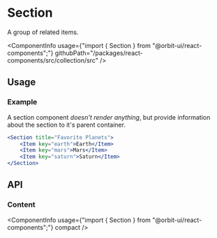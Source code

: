 
<Meta
    title="Collection/Section"
    id="section"
/>

# Section

<Tagline>A group of related items.</Tagline>

<ComponentInfo
    usage={"import { Section } from \"@orbit-ui/react-components\";"}
    githubPath="/packages/react-components/src/collection/src"
/>

## Usage

### Example

A section component *doesn't render anything*, but provide information about the section to it's parent container.

```jsx
<Section title="Favorite Planets">
    <Item key="earth">Earth</Item>
    <Item key="mars">Mars</Item>
    <Item key="saturn">Saturn</Item>
</Section>
```

## API

### Content

<ComponentInfo
    usage={"import { Section } from \"@orbit-ui/react-components\";"}
    compact
/>

<ArgsTable of={InnerSection} sort="alpha" />
